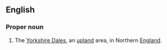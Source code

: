 {{also|dales}}
==English==
{{wikipedia|Yorkshire Dales}}

===Proper noun===
{{en-proper noun}} {{pluralonly}}

# The [[Yorkshire Dales]], an [[upland]] area, in Northern [[England]].